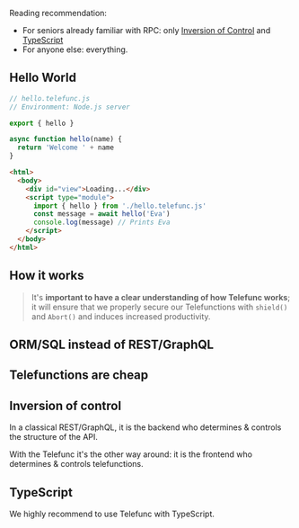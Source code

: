 Reading recommendation:
 - For seniors already familiar with RPC: only [Inversion of Control](#inversion-of-control) and [TypeScript](#typescript)
 - For anyone else: everything.

## Hello World

```js
// hello.telefunc.js
// Environment: Node.js server

export { hello }

async function hello(name) {
  return 'Welcome ' + name
}
```

```html
<html>
  <body>
    <div id="view">Loading...</div>
    <script type="module">
      import { hello } from './hello.telefunc.js'
      const message = await hello('Eva')
      console.log(message) // Prints Eva
    </script>
  </body>
</html>
```

## How it works

> It's **important to have a clear understanding of how Telefunc works**;
> it will ensure that we properly secure our Telefunctions with `shield()` and `Abort()` and induces increased productivity.

## ORM/SQL instead of REST/GraphQL

## Telefunctions are cheap

## Inversion of control

In a classical REST/GraphQL, it is the backend who determines & controls the structure of the API.

With the Telefunc it's the other way around: it is the frontend who determines & controls telefunctions.

## TypeScript

We highly recommend to use Telefunc with TypeScript.
